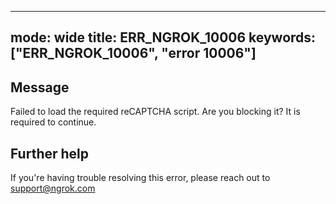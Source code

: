 
---
mode: wide
title: ERR_NGROK_10006
keywords: ["ERR_NGROK_10006", "error 10006"]
---

## Message
Failed to load the required reCAPTCHA script. Are you blocking it? It is required to continue.




## Further help
If you're having trouble resolving this error, please reach out to [support@ngrok.com](mailto:support@ngrok.com?subject=Help%20with%20ERR_NGROK_10006)

